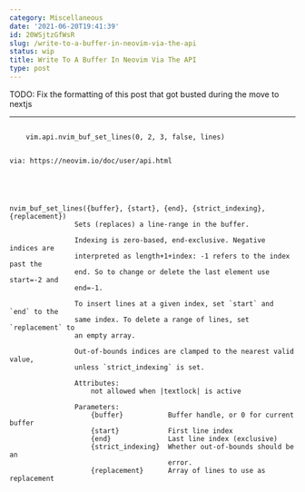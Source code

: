 ```yaml
---
category: Miscellaneous
date: '2021-06-20T19:41:39'
id: 20WSjtzGfWsR
slug: /write-to-a-buffer-in-neovim-via-the-api
status: wip
title: Write To A Buffer In Neovim Via The API
type: post
---
```


TODO: Fix the formatting of this post that got busted during the move to nextjs

---


```
    
    vim.api.nvim_buf_set_lines(0, 2, 3, false, lines)
    
    
via: https://neovim.io/doc/user/api.html





nvim_buf_set_lines({buffer}, {start}, {end}, {strict_indexing}, {replacement})
                Sets (replaces) a line-range in the buffer.

                Indexing is zero-based, end-exclusive. Negative indices are
                interpreted as length+1+index: -1 refers to the index past the
                end. So to change or delete the last element use start=-2 and
                end=-1.

                To insert lines at a given index, set `start` and `end` to the
                same index. To delete a range of lines, set `replacement` to
                an empty array.

                Out-of-bounds indices are clamped to the nearest valid value,
                unless `strict_indexing` is set.

                Attributes: 
                    not allowed when |textlock| is active

                Parameters: 
                    {buffer}           Buffer handle, or 0 for current buffer
                    {start}            First line index
                    {end}              Last line index (exclusive)
                    {strict_indexing}  Whether out-of-bounds should be an
                                       error.
                    {replacement}      Array of lines to use as replacement
                    
```